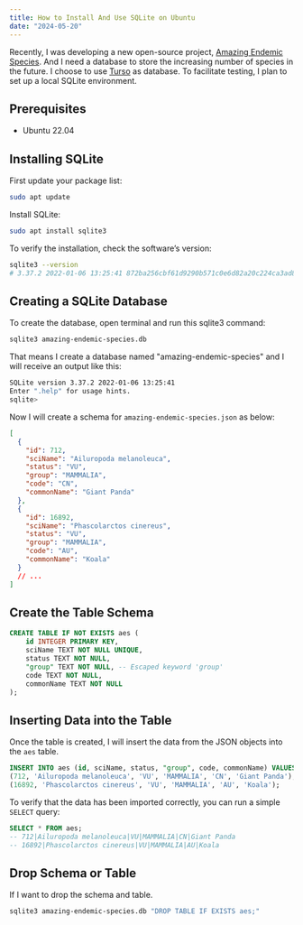 ```yaml
---
title: How to Install And Use SQLite on Ubuntu
date: "2024-05-20"
---
```


Recently, I was developing a new open-source project, [Amazing Endemic Species](https://github.com/shenlu89/amazing-endemic-species).
And I need a database to store the increasing number of species in the future. I choose to use [Turso](https://turso.tech/) as database.
To facilitate testing, I plan to set up a local SQLite environment.

## Prerequisites

- Ubuntu 22.04

## Installing SQLite

First update your package list:

```sh
sudo apt update
```

Install SQLite:

```sh
sudo apt install sqlite3
```

To verify the installation, check the software’s version:

```sh
sqlite3 --version
# 3.37.2 2022-01-06 13:25:41 872ba256cbf61d9290b571c0e6d82a20c224ca3ad82971edc46b29818d5dalt1
```

## Creating a SQLite Database

To create the database, open terminal and run this sqlite3 command:

```sh
sqlite3 amazing-endemic-species.db
```

That means I create a database named "amazing-endemic-species" and I will receive an output like this:

```sh
SQLite version 3.37.2 2022-01-06 13:25:41
Enter ".help" for usage hints.
sqlite>
```

Now I will create a schema for `amazing-endemic-species.json` as below:

```json
[
  {
    "id": 712,
    "sciName": "Ailuropoda melanoleuca",
    "status": "VU",
    "group": "MAMMALIA",
    "code": "CN",
    "commonName": "Giant Panda"
  },
  {
    "id": 16892,
    "sciName": "Phascolarctos cinereus",
    "status": "VU",
    "group": "MAMMALIA",
    "code": "AU",
    "commonName": "Koala"
  }
  // ...
]
```

## Create the Table Schema

```sql
CREATE TABLE IF NOT EXISTS aes (
    id INTEGER PRIMARY KEY,
    sciName TEXT NOT NULL UNIQUE,
    status TEXT NOT NULL,
    "group" TEXT NOT NULL, -- Escaped keyword 'group'
    code TEXT NOT NULL,
    commonName TEXT NOT NULL
);
```

## Inserting Data into the Table

Once the table is created, I will insert the data from the JSON objects into the `aes` table.

```sql
INSERT INTO aes (id, sciName, status, "group", code, commonName) VALUES
(712, 'Ailuropoda melanoleuca', 'VU', 'MAMMALIA', 'CN', 'Giant Panda'),
(16892, 'Phascolarctos cinereus', 'VU', 'MAMMALIA', 'AU', 'Koala');
```

To verify that the data has been imported correctly, you can run a simple `SELECT` query:

```sql
SELECT * FROM aes;
-- 712|Ailuropoda melanoleuca|VU|MAMMALIA|CN|Giant Panda
-- 16892|Phascolarctos cinereus|VU|MAMMALIA|AU|Koala
```

## Drop Schema or Table

If I want to drop the schema and table.

```sh
sqlite3 amazing-endemic-species.db "DROP TABLE IF EXISTS aes;"
```
